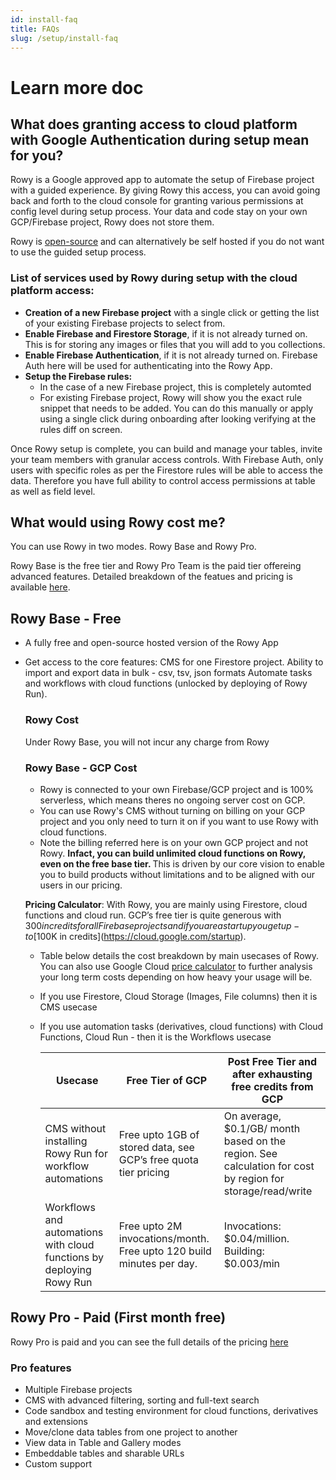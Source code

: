 ```yaml
---
id: install-faq
title: FAQs
slug: /setup/install-faq
---
```



# Learn more doc

## What does granting access to cloud platform with Google Authentication during setup mean for you?

Rowy is a Google approved app to automate the setup of Firebase project with a guided experience. By giving Rowy this access, you can avoid going back and forth to the cloud console for granting various permissions at config level during setup process. Your data and code stay on your own GCP/Firebase project, Rowy does not store them.

Rowy is [open-source](https://github.com/rowyio/rowy) and can alternatively be self hosted if you do not want to use the guided setup process.

### List of services used by Rowy during setup with the cloud platform access:

- **Creation of a new Firebase project** with a single click or getting the list of your existing Firebase projects to select from.
- **Enable Firebase and Firestore Storage**, if it is not already turned on. This is for storing any images or files that you will add to you collections.
- **Enable Firebase Authentication**, if it is not already turned on. Firebase Auth here will be used for authenticating into the Rowy App.
- **Setup the Firebase rules:**
    - In the case of a new Firebase project, this is completely automted
    - For existing Firebase project, Rowy will show you the exact rule snippet that needs to be added. You can do this manually or apply using a single click during onboarding after looking verifying at the rules diff on screen.

Once Rowy setup is complete, you can build and manage your tables, invite your team members with granular access controls. With Firebase Auth, only users with specific roles as per the Firestore rules will be able to access the data. Therefore you have full ability to control access permissions at table as well as field level.

## What would using Rowy cost me?

You can use Rowy in two modes. Rowy Base and Rowy Pro.

Rowy Base is the free tier and Rowy Pro Team is the paid tier offereing advanced features. Detailed breakdown of the featues and pricing is available [here](https://www.rowy.io/pricing).

## Rowy Base - Free

- A fully free and open-source hosted version of the Rowy App
- Get access to the core features: CMS for one Firestore project. Ability to import and export data in bulk - csv, tsv, json formats Automate tasks and workflows with cloud functions (unlocked by deploying of Rowy Run).
    
   ### **Rowy Cost**
    
    Under Rowy Base, you will not incur any charge from Rowy

   ### **Rowy Base - GCP Cost**
    
    - Rowy is connected to your own Firebase/GCP project and is 100% serverless, which means theres no ongoing server cost on GCP. 
    - You can use Rowy's CMS without turning on billing on your GCP project and you only need to turn it on if you want to use Rowy with cloud functions. 
    - Note the billing referred here is on your own GCP project and not Rowy. <b>Infact, you can build unlimited cloud functions on Rowy, even on the free base tier. </b>This is driven by our core vision to enable you to build products without limitations and to be aligned with our users in our pricing. 

    <b>Pricing Calculator</b>: With Rowy, you are mainly using Firestore, cloud functions and cloud run. GCP’s free tier is quite generous with $300 in credits for all Firebase projects and if you are a startup you get up-to [$100K in credits](https://cloud.google.com/startup).
    - Table below details the cost breakdown by main usecases of Rowy. You can also use Google Cloud [price calculator](https://cloud.google.com/products/calculator) to further analysis your long term costs depending on how heavy your usage will be.
    - If you use Firestore, Cloud Storage (Images, File columns) then it is CMS usecase
    - If you use automation tasks (derivatives, cloud functions) with Cloud Functions, Cloud Run - then it is the Workflows usecase 
    
        
        | Usecase | Free Tier of GCP | Post Free Tier and after exhausting free credits from GCP |
        | --- | --- | --- |
        | CMS without installing Rowy Run for workflow automations | Free upto 1GB of stored data, see GCP’s free quota tier pricing | On average, $0.1/GB/ month based on the region. See calculation for cost by region for storage/read/write |
        | Workflows and automations with cloud functions by deploying Rowy Run | Free upto 2M invocations/month. Free upto 120 build minutes per day.  | Invocations: $0.04/million. Building: $0.003/min |

## Rowy Pro - Paid (First month free)

Rowy Pro is paid and you can see the full details of the pricing [here](https://rowy.io/pricing)

### **Pro features**

- Multiple Firebase projects
- CMS with advanced filtering, sorting and full-text search
- Code sandbox and testing environment for cloud functions, derivatives and extensions
- Move/clone data tables from one project to another
- View data in Table and Gallery modes
- Embeddable tables and sharable URLs
- Custom support

